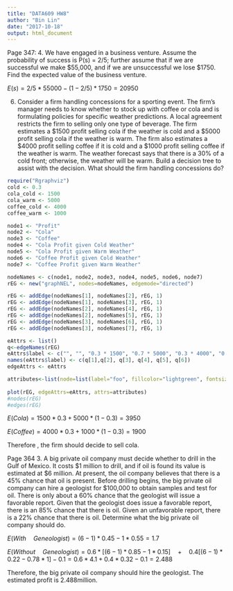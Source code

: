 ---
title: "DATA609 HW8"
author: "Bin Lin"
date: "2017-10-18"
output: html_document
---

Page 347:
4. We have engaged in a business venture. Assume the probability of success is P(s) = 2/5; further assume that if we are successful we make $55,000, and if we are unsuccessful we lose $1750. Find the expected value of the business venture.


$E(s)=2/5*55000-(1-2/5)*1750=20950$


6. Consider a firm handling concessions for a sporting event. The firm's manager needs to know whether to stock up with coffee or cola and is formulating policies for specific weather predictions. A local agreement restricts the firm to selling only one type of beverage. The firm estimates a $1500 profit selling cola if the weather is cold and a $5000 profit selling cola if the weather is warm. The firm also estimates a $4000 profit selling coffee if it is cold and a $1000 profit selling coffee if the weather is warm. The weather forecast says that there is a 30% of a cold front; otherwise, the weather will be warm. Build a decision tree to assist with the decision. What should the firm handling concessions do?


```{r}
require("Rgraphviz")
cold <- 0.3
cola_cold <- 1500
cola_warm <- 5000
coffee_cold <- 4000
coffee_warm <- 1000

node1 <- "Profit"
node2 <- "Cola"
node3 <- "Coffee"
node4 <- "Cola Profit given Cold Weather"
node5 <- "Cola Profit given Warm Weather"
node6 <- "Coffee Profit given Cold Weather"
node7 <- "Coffee Profit given Warm Weather"

nodeNames <- c(node1, node2, node3, node4, node5, node6, node7)
rEG <- new("graphNEL", nodes=nodeNames, edgemode="directed")

rEG <- addEdge(nodeNames[1], nodeNames[2], rEG, 1)
rEG <- addEdge(nodeNames[1], nodeNames[3], rEG, 1)
rEG <- addEdge(nodeNames[2], nodeNames[4], rEG, 1)
rEG <- addEdge(nodeNames[2], nodeNames[5], rEG, 1)
rEG <- addEdge(nodeNames[3], nodeNames[6], rEG, 1)
rEG <- addEdge(nodeNames[3], nodeNames[7], rEG, 1)

eAttrs <- list()
q<-edgeNames(rEG)
eAttrs$label <- c("", "", "0.3 * 1500", "0.7 * 5000", "0.3 * 4000", "0.7 * 1000")
names(eAttrs$label) <- c(q[1],q[2], q[3], q[4], q[5], q[6])
edgeAttrs <- eAttrs

attributes<-list(node=list(label="foo", fillcolor="lightgreen", fontsize="24"), edge=list(color="red"),graph=list(rankdir="LR"))
 
plot(rEG, edgeAttrs=eAttrs, attrs=attributes)
#nodes(rEG)
#edges(rEG)
```


$E(Cola)=1500*0.3+5000*(1-0.3)=3950$

$E(Coffee)=4000*0.3+1000*(1-0.3)=1900$

Therefore , the firm should decide to sell cola.


Page 364
3. A big private oil company must decide whether to drill in the Gulf of Mexico. It costs $1 million to drill, and if oil is found its value is estimated at $6 million. At present, the oil company believes that there is a 45% chance that oil is present. Before drilling begins, the big private oil company can hire a geologist for $100,000 to obtain samples and test for oil. There is only about a 60% chance that the geologist will issue a favorable report. Given that the geologist does issue a favorable report, there is an 85% chance that there is oil. Given an unfavorable report, there is a 22% chance that there is oil. Determine what the big private oil company should do.

$E(With\quad Geneologist)=(6-1)*0.45-1*0.55=1.7$

$E(Without\quad Geneologist)=0.6*[(6-1)*0.85-1*0.15]\quad +\quad 0.4[(6-1)*0.22-0.78*1]-0.1=0.6*4.1+0.4*0.32-0.1=2.488$

Therefore, the big private oil company should hire the geologist. The estimated profit is 2.488million.